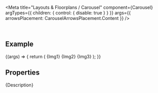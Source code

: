 
<Meta
  title="Layouts & Floorplans / Carousel"
  component={Carousel}
  argTypes={{
    children: { control: { disable: true } }
  }}
  args={{
    arrowsPlacement: CarouselArrowsPlacement.Content
  }}
/>

<DocsHeader since="0.9.0" />

<br />

## Example

<Canvas>
  <Story name="Default">
    {(args) => {
      return (
        <Carousel {...args}>
          {Img1}
          {Img2}
          {Img3}
        </Carousel>
      );
    }}
  </Story>
</Canvas>

## Properties

<ArgsTableWithNote story="Default" />

<Markdown>{Description}</Markdown>

<DomRefTable rows={CarouselDomRef} />

<Footer />
